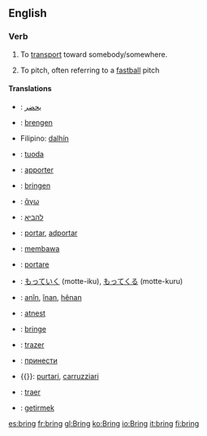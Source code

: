==English==
=== Verb ===
{{irregverb|'''to bring'''
*IPA: /ˈbrɪŋ/
*SAMPA: /"brIN/
|'''[[brings]]'''|'''[[brought]]'''|'''[[brought]]'''|'''[[bringing]]'''}}

# To [[transport]] toward somebody/somewhere.
#{{baseball}} To pitch, often referring to a [[fastball]] pitch

==== Translations ====
{{top}}
*{{ar}}: [[يحضر]]
*{{nl}}: [[brengen]]
*Filipino: [[dalhín]]
*{{fi}}: [[tuoda]]
*{{fr}}: [[apporter]]
*{{de}}: [[bringen]]
*{{gko}}: [[ἄγω]]
*{{he}}: [[להביא]]
*{{io}}: [[portar]], [[adportar]]
*{{id}}: [[bawa|membawa]]
*{{it}}: [[portare]]
{{mid}}
*{{jp}}: [[もっていく]] (motte-iku), [[もってくる]] (motte-kuru)
*{{ku}}: [[anîn]], [[înan]], [[hênan]]
*{{lav}}: [[atnest]]
*{{no}}: [[bringe]]
*{{pt}}: [[trazer]]
*{{ru}}: [[принести]]
*{{}}: [[purtari]], [[carruzziari]]
*{{es}}: [[traer]]
*{{tr}}: [[getirmek]]
{{bottom}}

[[es:bring]]
[[fr:bring]]
[[gl:Bring]]
[[ko:Bring]]
[[io:Bring]]
[[it:bring]]
[[fi:bring]]